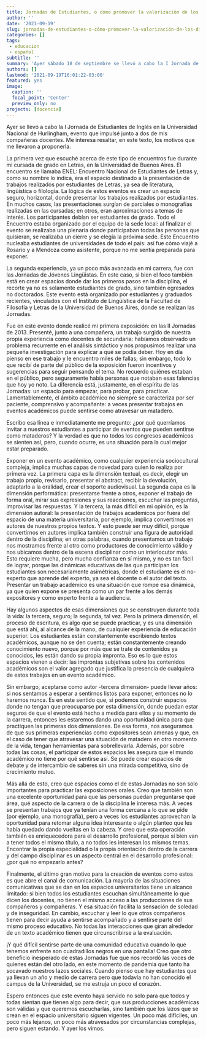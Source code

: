 ```yaml
---
title: Jornadas de Estudiantes, o cómo promover la valorización de los discursos
author: ''
date: '2021-09-19'
slug: jornadas-de-estudiantes-o-cómo-promover-la-valorización-de-los-discursos
categories: []
tags: 
 - educacion
 - español
subtitle: ''
summary: 'Ayer sábado 18 de septiembre se llevó a cabo la I Jornada de Estudiantes de Inglés en la Universidad Nacional de Hurlingham. En este texto presento algunas de mis motivaciones para organizarla.'
authors: []
lastmod: '2021-09-19T16:01:22-03:00'
featured: yes
image:
  caption: ''
  focal_point: 'Center'
  preview_only: no
projects: [docencia]
---
```


Ayer se llevó a cabo la I Jornada de Estudiantes de Inglés en la Universidad Nacional de Hurlingham, evento que impulsé junto a dos de mis compañeras docentes. Me interesa resaltar, en este texto, los motivos que me llevaron a proponerla.

La primera vez que escuché acerca de este tipo de encuentros fue durante mi cursada de grado en Letras, en la Universidad de Buenos Aires. El encuentro se llamaba ENEL: Encuentro Nacional de Estudiantes de Letras y, como su nombre lo indica, era el espacio destinado a la presentación de trabajos realizados por estudiantes de Letras, ya sea de literatura, lingüística o filología. La lógica de estos eventos es crear un espacio seguro, horizontal, donde presentar los trabajos realizados por estudiantes. En muchos casos, las presentaciones surgían de parciales o monografías realizadas en las cursadas; en otros, eran aproximaciones a temas de interés. Los participantes debían ser estudiantes de grado. Todo el Encuentro estaba organizado por el equipo de la sede local: al finalizar el evento se realizaba una plenaria donde participaban todas las personas que quisieran, se realizaba un cierre y se elegía la próxima sede. Este Encuentro nucleaba estudiantes de universidades de todo el país: así fue cómo viajé a Rosario y a Mendoza como asistente, porque no me sentía preparada para exponer.

La segunda experiencia, ya un poco más avanzada en mi carrera, fue con las Jornadas de Jóvenes Lingüistas. En este caso, si bien el foco también está en crear espacios donde dar los primeros pasos en la disciplina, el recorte ya no es solamente estudiantes de grado, sino también egresados no doctorados. Este evento está organizado por estudiantes y graduados recientes, vinculados con el Instituto de Lingüística de la Facultad de Filosofía y Letras de la Universidad de Buenos Aires, donde se realizan las Jornadas.

Fue en este evento donde realicé mi primera exposición: en las II Jornadas de 2013. Presenté, junto a una compañera, un trabajo surgido de nuestra propia experiencia como docentes de secundaria: habíamos observado un problema recurrente en el análisis sintáctico y nos propusimos realizar una pequeña investigación para explicar a qué se podía deber. Hoy en día pienso en ese trabajo y le encuentro miles de fallas; sin embargo, todo lo que recibí de parte del público de la exposición fueron incentivos y sugerencias para seguir pensando el tema. No recuerdo quiénes estaban en el público, pero seguramente había personas que notaban esas falencias que hoy yo noto. La diferencia está, justamente, en el espíritu de las Jornadas: un espacio para empezar, para probar, para practicar. Lamentablemente, el ámbito académico no siempre se caracteriza por ser paciente, comprensivo y acompañante: a veces presentar trabajos en eventos académicos puede sentirse como atravesar un matadero.

Escribo esa línea e inmediatamente me pregunto: ¿por qué querríamos invitar a nuestros estudiantes a participar de eventos que pueden sentirse como mataderos? Y la verdad es que no todos los congresos académicos se sienten así, pero, cuando ocurre, es una situación para la cual mejor estar preparado. 

Exponer en un evento académico, como cualquier experiencia sociocultural compleja, implica muchas capas de novedad para quien lo realiza por primera vez. La primera capa es la dimensión textual, es decir, elegir un trabajo propio, revisarlo, presentar el abstract, recibir la devolución, adaptarlo a la oralidad, crear el soporte audiovisual. La segunda capa es la dimensión performática: presentarse frente a otros, exponer el trabajo de forma oral, mirar sus expresiones y sus reacciones, escuchar las preguntas, improvisar las respuestas. Y la tercera, la más difícil en mi opinión, es la dimensión autoral: la presentación de trabajos académicos por fuera del espacio de una materia universitaria, por ejemplo, implica convertirnos en autores de nuestros propios textos. Y esto puede ser muy difícil, porque convertirnos en autores implica también construir una figura de autoridad dentro de la disciplina; en otras palabras, cuando presentamos un trabajo nos mostramos frente al otro como productores de conocimiento válido y nos ubicamos dentro de la escena disciplinar como un interlocutor más. Esto requiere mucha, pero mucha confianza en sí mismo, y no es tan fácil de lograr, porque las dinámicas educativas de las que participan los estudiantes son necesariamente asimétricas, donde el estudiante es el no-experto que aprende del experto, ya sea el docente o el autor del texto. Presentar un trabajo académico es una situación que rompe esa dinámica, ya que quien expone se presenta como un par frente a los demás expositores y como experto frente a la audiencia.

Hay algunos aspectos de esas dimensiones que se construyen durante toda la vida: la tercera, seguro; la segunda, tal vez. Pero la primera dimensión, el proceso de escritura, es algo que se puede practicar, y es una dimensión que está ahí, al alcance de la mano, de cualquier experiencia de educación superior. Los estudiantes están constantemente escribiendo textos académicos, aunque no se den cuenta; están constantemente creando conocimiento nuevo, porque por más que se trate de contenidos ya conocidos, les están dando su propia impronta. Eso es lo que estos espacios vienen a decir: las improntas subjetivas sobre los contenidos académicos son el valor agregado que justifica la presencia de cualquiera de estos trabajos en un evento académico.

Sin embargo, aceptarse como autor -tercera dimensión- puede llevar años: si nos sentamos a esperar a sentirnos listos para exponer, entonces no lo haremos nunca. Es en este sentido que, si podemos construir espacios donde no tengan que preocuparse por esta dimensión, donde puedan estar seguros de que el evento está hecho a medida para ellos y su momento de la carrera, entonces les estaremos dando una oportunidad única para que practiquen las primeras dos dimensiones. De esa forma, nos aseguramos de que sus primeras experiencias como expositores sean amenas y que, en el caso de tener que atravesar una situación de matadero en otro momento de la vida, tengan herramientas para sobrellevarla. Además, por sobre todas las cosas, el participar de estos espacios les asegura que el mundo académico no tiene por qué sentirse así. Se puede crear espacios de debate y de intercambio de saberes sin una mirada competitiva, sino de crecimiento mutuo.

Más allá de esto, creo que espacios como el de estas Jornadas no son solo importantes para practicar las exposiciones orales. Creo que también son una excelente oportunidad para que las personas puedan preguntarse qué área, qué aspecto de la carrera o de la disciplina le interesa más. A veces se presentan trabajos que ya tenían una forma cercana a lo que se pide (por ejemplo, una monografía), pero a veces los estudiantes aprovechan la oportunidad para retomar alguna idea interesante o algún planteo que les había quedado dando vueltas en la cabeza. Y creo que esta operación también es enriquecedora para el desarrollo profesional, porque si bien van a tener todos el mismo título, a no todos les interesan los mismos temas. Encontrar la propia especialidad o la propia orientación dentro de la carrera y del campo disciplinar es un aspecto central en el desarrollo profesional: ¿por qué no empezarlo antes?

Finalmente, el último gran motivo para la creación de eventos como estos es que abre el canal de comunicación. La mayoría de las situaciones comunicativas que se dan en los espacios universitarios tiene un alcance limitado: si bien todos los estudiantes escuchan simultáneamente lo que dicen los docentes, no tienen el mismo acceso a las producciones de sus compañeros y compañeras. Y esa situación facilita la sensación de soledad y de inseguridad. En cambio, escuchar y leer lo que otros compañeros tienen para decir ayuda a sentirse acompañado y a sentirse parte del mismo proceso educativo. No todas las interacciones que giran alrededor de un texto académico tienen que circunscribirse a la evaluación.

¡Y qué difícil sentirse parte de una comunidad educativa cuando lo que tenemos enfrente son cuadradillos negros en una pantalla! Creo que otro beneficio inesperado de estas Jornadas fue que nos recordó las voces de quienes están del otro lado, en este momento de pandemia que tanto ha socavado nuestros lazos sociales. Cuando pienso que hay estudiantes que ya llevan un año y medio de carrera pero que todavía no han conocido el campus de la Universidad, se me estruja un poco el corazón.

Espero entonces que este evento haya servido no solo para que todos y todas sientan que tienen algo para decir, que sus producciones académicas son válidas y que queremos escucharlas, sino también que los lazos que se crean en el espacio universitario siguen vigentes. Un poco más difíciles, un poco más lejanos, un poco más atravesados por circunstancias complejas, pero siguen estando. Y ayer los vimos.

